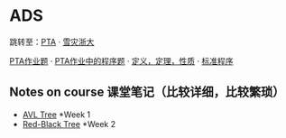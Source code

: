# ADS

跳转至：[PTA](https://pintia.cn/problem-sets/) · [雪灾浙大]()

[PTA作业题](./HW-Rev) · [PTA作业中的程序题](./PTA-Prog) · [定义，定理，性质](./prefinal-r1) · [标准程序](./standard-procedures)

## Notes on course 课堂笔记（比较详细，比较繁琐）

- [AVL Tree](./o1-AVL-Tree) \*Week 1
- [Red-Black Tree](./o2-RB-Tree) \*Week 2